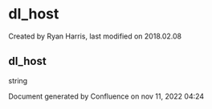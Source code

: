 
# dl_host 

 Created by  Ryan Harris, last modified on 2018.02.08

## dl_host

string

Document generated by Confluence on nov 11, 2022 04:24
